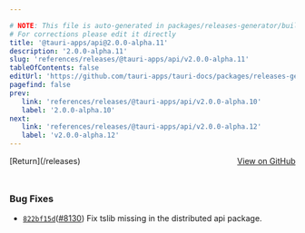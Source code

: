 ```yaml
---

# NOTE: This file is auto-generated in packages/releases-generator/build.ts
# For corrections please edit it directly
title: '@tauri-apps/api@2.0.0-alpha.11'
description: '2.0.0-alpha.11'
slug: 'references/releases/@tauri-apps/api/v2.0.0-alpha.11'
tableOfContents: false
editUrl: 'https://github.com/tauri-apps/tauri-docs/packages/releases-generator/build.ts'
pagefind: false
prev:
   link: 'references/releases/@tauri-apps/api/v2.0.0-alpha.10'
   label: '2.0.0-alpha.10'
next:
   link: 'references/releases/@tauri-apps/api/v2.0.0-alpha.12'
   label: 'v2.0.0-alpha.12'
---
```


			

<ReleaseSidebar slug="references/releases/@tauri-apps/api"  packageName="@tauri-apps/api" />

<div style="margin-bottom:3rem; display: flex; justify-content: space-between; align-items: center"><span>[Return](/releases)</span><span><a href="https://github.com/tauri-apps/tauri/releases/tag/@tauri-apps/api-v2.0.0-alpha.11">View on GitHub</a></span></div>

### Bug Fixes

- [`822bf15d`](https://www.github.com/tauri-apps/tauri/commit/822bf15d6b258556b689ca55ac2ac224897e913a)([#8130](https://www.github.com/tauri-apps/tauri/pull/8130)) Fix tslib missing in the distributed api package.

